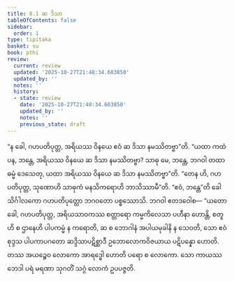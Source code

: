 ```yaml
---
title: 8.1 ဆ ဒိသာ
tableOfContents: false
sidebar:
  order: 1
type: tipitaka
basket: su
book: pthi
review:
  current: review
  updated: '2025-10-27T21:48:34.603850'
  updated_by: ''
  notes: ''
  history:
  - state: review
    date: '2025-10-27T21:48:34.603850'
    updated_by: ''
    notes: ''
    previous_state: draft
---
```



<ReviewStatus review={frontmatter.review} showDetails={true} />

<HypothesisAnnotation frontmatter={frontmatter} />

<DynamicBreadcrumb />

<Division number="244" book="pthi" e="ch" v="8" p="146">

<Paragraph number="577" book="pthi">
“န ခေါ, ဂဟပတိပုတ္တ, အရိယဿ ဝိနယေ ဧဝံ ဆ ဒိသာ နမဿိတဗ္ဗာ”တိ. “ယထာ ကထံ ပန, ဘန္တေ, အရိယဿ ဝိနယေ ဆ ဒိသာ နမဿိတဗ္ဗာ? သာဓု မေ, ဘန္တေ, ဘဂဝါ တထာ ဓမ္မံ ဒေသေတု, ယထာ အရိယဿ ဝိနယေ ဆ ဒိသာ နမဿိတဗ္ဗာ”တိ.
</Paragraph>

<Paragraph number="578" book="pthi">
“တေန ဟိ, ဂဟပတိပုတ္တ, သုဏောဟိ သာဓုကံ မနသိကရောဟိ ဘာသိဿာမီ”တိ. “ဧဝံ, ဘန္တေ”တိ ခေါ သိင်္ဂါလကော ဂဟပတိပုတ္တော ဘဂဝတော ပစ္စဿောသိ. ဘဂဝါ ဧတဒဝေါစ—
</Paragraph>

<Paragraph number="579" book="pthi">
“ယတော ခေါ, ဂဟပတိပုတ္တ, အရိယသာဝကဿ စတ္တာရော ကမ္မကိလေသာ ပဟီနာ ဟောန္တိ, စတူဟိ စ ဌာနေဟိ ပါပကမ္မံ န ကရောတိ, ဆ စ ဘောဂါနံ အပါယမုခါနိ န သေဝတိ, သော ဧဝံ စုဒ္ဒသ ပါပကာပဂတော ဆဒ္ဒိသာပဋိစ္ဆာဒီ ဥဘောလောကဝိဇယာယ ပဋိပန္နော ဟောတိ. တဿ အယဉ္စေဝ လောကော အာရဒ္ဓေါ ဟောတိ ပရော စ လောကော. သော ကာယဿ ဘေဒါ ပရံ မရဏာ သုဂတိံ သဂ္ဂံ လောကံ ဥပပဇ္ဇတိ.
</Paragraph>
</Division>